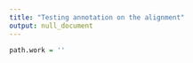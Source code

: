 ```yaml
---
title: "Testing annotation on the alignment"
output: null_document
---
```


```r

path.work = ''


```



```r



```

